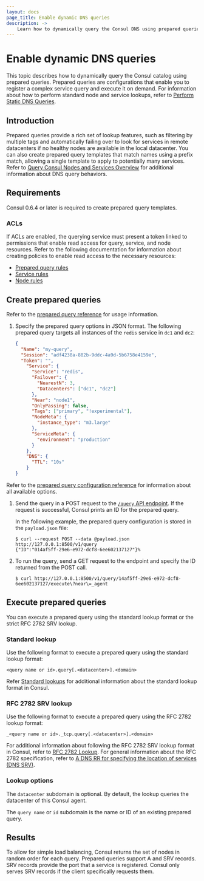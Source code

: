 ```yaml
---
layout: docs
page_title: Enable dynamic DNS queries
description: ->
    Learn how to dynamically query the Consul DNS using prepared queries, which enable robust service and node lookups.
---
```


# Enable dynamic DNS queries

This topic describes how to dynamically query the Consul catalog using prepared queries. Prepared queries are configurations that enable you to register a complex service query and execute it on demand. For information about how to perform standard node and service lookups, refer to [Perform Static DNS Queries](/consul/docs/services/discovery/dns-static-lookups).

## Introduction

Prepared queries provide a rich set of lookup features, such as filtering by multiple tags and automatically failing over to look for services in remote datacenters if no healthy nodes are available in the local datacenter. You can also create prepared query templates that match names using a prefix match, allowing a single template to apply to potentially many services. Refer to [Query Consul Nodes and Services Overview](/consul/docs/services/discovery/dns-overview) for additional information about DNS query behaviors.

## Requirements

Consul 0.6.4 or later is required to create prepared query templates.

### ACLs

If ACLs are enabled, the querying service must present a token linked to permissions that enable read access for query, service, and node resources. Refer to the following documentation for information about creating policies to enable read access to the necessary resources:

- [Prepared query rules](/consul/docs/secure-consul/acl/rules#prepared-query-rules)
- [Service rules](/consul/docs/secure-consul/acl/rules#service-rules)
- [Node rules](/consul/docs/secure-consul/acl/rules#node-rules)

## Create prepared queries

Refer to the [prepared query reference](/consul/api-docs/query#create-prepared-query) for usage information.

1. Specify the prepared query options in JSON format. The following prepared query targets all instances of the `redis` service in `dc1` and `dc2`:

    <CodeBlockConfig filename="payload.json">

    ```json
    {
      "Name": "my-query",
      "Session": "adf4238a-882b-9ddc-4a9d-5b6758e4159e",
      "Token": "",
        "Service": {
          "Service": "redis",
          "Failover": {
            "NearestN": 3,
            "Datacenters": ["dc1", "dc2"]
          },
          "Near": "node1",
          "OnlyPassing": false,
          "Tags": ["primary", "!experimental"],
          "NodeMeta": {
            "instance_type": "m3.large"
          },
          "ServiceMeta": {
            "environment": "production"
          }
        },
        "DNS": {
          "TTL": "10s"
        }
    }
    ```

    </CodeBlockConfig>

 Refer to the [prepared query configuration reference](/consul/api-docs/query#create-prepared-query) for information about all available options.

1. Send the query in a POST request to the [`/query` API endpoint](/consul/api-docs/query). If the request is successful, Consul prints an ID for the prepared query.

    In the following example, the prepared query configuration is stored in the `payload.json` file:

    ```shell-session
    $ curl --request POST --data @payload.json http://127.0.0.1:8500/v1/query
    {"ID":"014af5ff-29e6-e972-dcf8-6ee602137127"}%
    ```

1. To run the query, send a GET request to the endpoint and specify the ID returned from the POST call.

    ```shell-session
    $ curl http://127.0.0.1:8500/v1/query/14af5ff-29e6-e972-dcf8-6ee602137127/execute\?near\=_agent
    ```

## Execute prepared queries

You can execute a prepared query using the standard lookup format or the strict RFC 2782 SRV lookup.

### Standard lookup

Use the following format to execute a prepared query using the standard lookup format:

```
<query name or id>.query[.<datacenter>].<domain>
```

Refer [Standard lookups](/consul/docs/services/discovery/dns-static-lookups#standard-lookups) for additional information about the standard lookup format in Consul.

### RFC 2782 SRV lookup

Use the following format to execute a prepared query using the RFC 2782 lookup format:

```
_<query name or id>._tcp.query[.<datacenter>].<domain>
```

For additional information about following the RFC 2782 SRV lookup format in Consul, refer to [RFC 2782 Lookup](/consul/docs/services/discovery/dns-static-lookups#rfc-2782-lookup). For general information about the RFC 2782 specification, refer to [A DNS RR for specifying the location of services \(DNS SRV\)](https://tools.ietf.org/html/rfc2782).

### Lookup options

The `datacenter` subdomain is optional. By default, the lookup queries the datacenter of this Consul agent.

The `query name` or `id` subdomain is the name or ID of an existing prepared query.

## Results

To allow for simple load balancing, Consul returns the set of nodes in random order for each query. Prepared queries support A and SRV records. SRV records provide the port that a service is registered. Consul only serves SRV records if the client specifically requests them.
